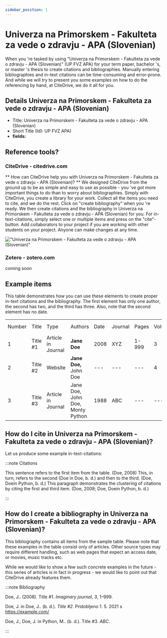 ```yaml
---
sidebar_position: 1
---
```


# Univerza na Primorskem - Fakulteta za vede o zdravju - APA (Slovenian)

When you 're tasked by using "Univerza na Primorskem - Fakulteta za vede o zdravju - APA (Slovenian)" (UP FVZ APA) for your term paper, bachelor 's, or master 's thesis to create citations and bibliographies.
Manually entering bibliographies and in-text citations can be time-consuming and error-prone. And while we will try to present you some examples on how to do the referencing by hand, at CiteDrive, we do it all for you.

## Details  Univerza na Primorskem - Fakulteta za vede o zdravju - APA (Slovenian)
* Title: Univerza na Primorskem - Fakulteta za vede o zdravju - APA (Slovenian)
* Short Title (Id): UP FVZ APA)
* **fields:**

## Reference tools?
### CiteDrive - citedrive.com
** How can CiteDrive help you with Univerza na Primorskem - Fakulteta za vede o zdravju - APA (Slovenian)? **
We designed CiteDrive from the ground up to be as simple and easy to use as possible - you 've got more important things to do than to worry about bibliographies. Simply with CiteDrive, you create a library for your work. Collect all the items you need to cite, and we do the rest. Click on "create bibliography" when you 're ready. We then create citations and the bibliography in Univerza na Primorskem - Fakulteta za vede o zdravju - APA (Slovenian) for you. For in-text-citations, simply select one or multiple items and press on the "cite"-button. Add collaborators to your project if you are working with other students on your project. Anyone can make changes at any time.


!["Univerza na Primorskem - Fakulteta za vede o zdravju - APA (Slovenian)"](images/univerza-na-primorskem--fakulteta-za-vede-o-zdravju--apa-slovenian.svg "Choose Univerza na Primorskem - Fakulteta za vede o zdravju - APA (Slovenian) in the CiteDrive App")

### Zotero - zotero.com

coming soon

## Example items

This table demonstrates how you can use these elements to create proper in-text citations and the bibliography. The first element has only one author, the second has two, and the third has three. Also, note that the second element has no date.


<table>
  <tr>
   <td>Number
   </td>
   <td>Title
   </td>
   <td>Type
   </td>
   <td>Authors
   </td>
   <td>Date
   </td>
   <td>Journal
   </td>
   <td>Pages
   </td>
   <td>Volume
   </td>
   <td>Issue
   </td>
   <td>Access Date
   </td>
  </tr>
  <tr>
   <td>1
   </td>
   <td>Title #1
   </td>
   <td>Article in Journal
   </td>
   <td><strong>Jane Doe</strong>
   </td>
   <td>2008
   </td>
   <td>XYZ
   </td>
   <td>1-999
   </td>
   <td>3
   </td>
   <td>2
   </td>
   <td>--
   </td>
  </tr>
  <tr>
   <td>
2
   </td>
   <td>Title #2
   </td>
   <td>Website
   </td>
   <td><strong>Jane Doe, </strong>John Doe
   </td>
   <td>---
   </td>
   <td>---
   </td>
   <td>---
   </td>
   <td>4
   </td>
   <td>---
   </td>
   <td>2020-05-01
   </td>
  </tr>
  <tr>
   <td>3
   </td>
   <td>Title #3
   </td>
   <td>Article in Journal
   </td>
   <td>Jane Doe, John Doe, Monty Python
   </td>
   <td>1988
   </td>
   <td>ABC
   </td>
   <td>---
   </td>
   <td>---
   </td>
   <td>16
   </td>
   <td>---
   </td>
  </tr>
</table>



## How do I cite in  Univerza na Primorskem - Fakulteta za vede o zdravju - APA (Slovenian)?

Let us produce some example in-text-citations:

:::note Citations


This sentence refers to the first item from the table. (Doe, 2008) This, in turn, refers to the second (Doe in Doe, b. d.)
and then to the third.  (Doe, Doein Python, b. d.)
This paragraph demonstrates the clustering of citations by citing the first and third item. (Doe, 2008; Doe, Doein Python, b. d.)

:::

## How do I create a bibliography in Univerza na Primorskem - Fakulteta za vede o zdravju - APA (Slovenian)?

This bibliography contains all items from the sample table. Please note that these examples in the table consist only of articles. Other source types may require different handling, such as web pages that expect an access date, or movies, music tracks etc.

While we would like to show a few such concrete examples in the future - this series of articles is in fact in progress - we would like to point out that CiteDrive already features them.

:::note Bibliography

Doe, J..  (2008). Title #1. <i>Imaginary journal</i>, <i>3</i>, 1–999.

Doe, J. in Doe, J..  (b. d.). <i>Title #2</i>. Pridobljeno  1. 5. 2021 s https://example.com/

Doe, J., Doe, J. in Python, M..  (b. d.). Title #3. <i>ABC</i>.



:::


        